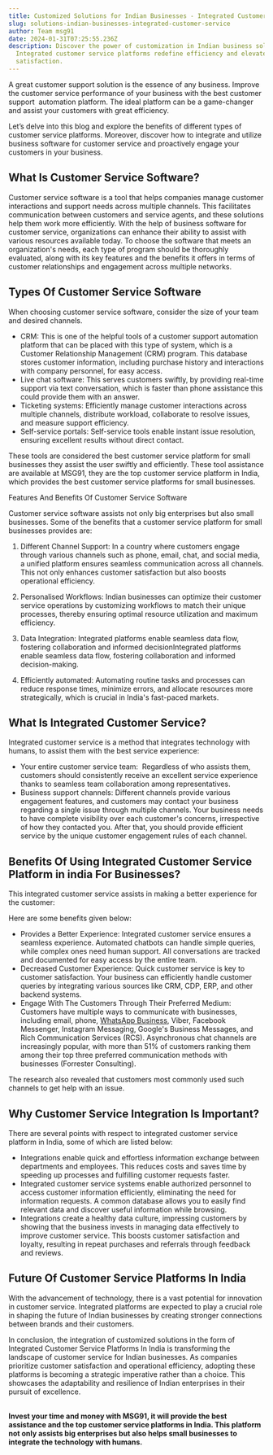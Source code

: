 ```yaml
---
title: Customized Solutions for Indian Businesses - Integrated Customer Service Platforms
slug: solutions-indian-businesses-integrated-customer-service
author: Team msg91
date: 2024-01-31T07:25:55.236Z
description: Discover the power of customization in Indian business solutions.
  Integrated customer service platforms redefine efficiency and elevate
  satisfaction.
---
```

A great customer support solution is the essence of any business. Improve the customer service performance of your business with the best customer support  automation platform. The ideal platform can be a game-changer and assist your customers with great efficiency.



Let’s delve into this blog and explore the benefits of different types of customer service platforms. Moreover, discover how to integrate and utilize business software for customer service and proactively engage your customers in your business.

## What Is Customer Service Software?

Customer service software is a tool that helps companies manage customer interactions and support needs across multiple channels. This facilitates communication between customers and service agents, and these solutions help them work more efficiently. With the help of business software for customer service, organizations can enhance their ability to assist with various resources available today. To choose the software that meets an organization's needs, each type of program should be thoroughly evaluated, along with its key features and the benefits it offers in terms of customer relationships and engagement across multiple networks.

## Types Of Customer Service Software

When choosing customer service software, consider the size of your team and desired channels.

* CRM: This is one of the helpful tools of a customer support automation platform that can be placed with this type of system, which is a Customer Relationship Management (CRM) program. This database stores customer information, including purchase history and interactions with company personnel, for easy access.
* Live chat software: This serves customers swiftly, by providing real-time support via text conversation, which is faster than phone assistance this could provide them with an answer.
* Ticketing systems: Efficiently manage customer interactions across multiple channels, distribute workload, collaborate to resolve issues, and measure support efficiency.
* Self-service portals: Self-service tools enable instant issue resolution, ensuring excellent results without direct contact. 

These tools are considered the best customer service platform for small businesses they assist the user swiftly and efficiently. These tool assistance are available at MSG91, they are the top customer service platform in India, which provides the best customer service platforms for small businesses. 



Features And Benefits Of Customer Service Software

Customer service software assists not only big enterprises but also small businesses. Some of the benefits that a customer service platform for small businesses provides are: 



1. Different Channel Support: In a country where customers engage through various channels such as phone, email, chat, and social media, a unified platform ensures seamless communication across all channels. This not only enhances customer satisfaction but also boosts operational efficiency.



2. Personalised Workflows: Indian businesses can optimize their customer service operations by customizing workflows to match their unique processes, thereby ensuring optimal resource utilization and maximum efficiency.



3. Data Integration: Integrated platforms enable seamless data flow, fostering collaboration and informed decisionIntegrated platforms enable seamless data flow, fostering collaboration and informed decision-making.



4. Efficiently automated: Automating routine tasks and processes can reduce response times, minimize errors, and allocate resources more strategically, which is crucial in India's fast-paced markets.

## What Is Integrated Customer Service?

Integrated customer service is a method that integrates technology with humans, to assist them with the best service experience: 

* Your entire customer service team:  Regardless of who assists them, customers should consistently receive an excellent service experience thanks to seamless team collaboration among representatives. 
* Business support channels: Different channels provide various engagement features, and customers may contact your business regarding a single issue through multiple channels. Your business needs to have complete visibility over each customer's concerns, irrespective of how they contacted you. After that, you should provide efficient service by the unique customer engagement rules of each channel.

## Benefits Of Using Integrated Customer Service Platform in india For Businesses?

This integrated customer service assists in making a better experience for the customer: 

Here are some benefits given below:



* Provides a Better Experience: Integrated customer service ensures a seamless experience. Automated chatbots can handle simple queries, while complex ones need human support. All conversations are tracked and documented for easy access by the entire team.
* Decreased Customer Experience: Quick customer service is key to customer satisfaction. Your business can efficiently handle customer queries by integrating various sources like CRM, CDP, ERP, and other backend systems.
* Engage With The Customers Through Their Preferred Medium: Customers have multiple ways to communicate with businesses, including email, phone, [WhatsApp Business](https://msg91.com/whatsapp), Viber, Facebook Messenger, Instagram Messaging, Google's Business Messages, and Rich Communication Services (RCS). Asynchronous chat channels are increasingly popular, with more than 51% of customers ranking them among their top three preferred communication methods with businesses (Forrester Consulting).

The research also revealed that customers most commonly used such channels to get help with an issue.

## Why Customer Service Integration Is Important?

There are several points with respect to integrated customer service platform in India, some of which are listed below: 



* Integrations enable quick and effortless information exchange between departments and employees. This reduces costs and saves time by speeding up processes and fulfilling customer requests faster.
* Integrated customer service systems enable authorized personnel to access customer information efficiently, eliminating the need for information requests. A common database allows you to easily find relevant data and discover useful information while browsing.
* Integrations create a healthy data culture, impressing customers by showing that the business invests in managing data effectively to improve customer service. This boosts customer satisfaction and loyalty, resulting in repeat purchases and referrals through feedback and reviews.

## Future Of Customer Service Platforms In India 

With the advancement of technology, there is a vast potential for innovation in customer service. Integrated platforms are expected to play a crucial role in shaping the future of Indian businesses by creating stronger connections between brands and their customers. 



In conclusion, the integration of customized solutions in the form of Integrated Customer Service Platforms In India is transforming the landscape of customer service for Indian businesses. As companies prioritize customer satisfaction and operational efficiency, adopting these platforms is becoming a strategic imperative rather than a choice. This showcases the adaptability and resilience of Indian enterprises in their pursuit of excellence.

**\
Invest your time and money with MSG91, it will provide the best assistance and the top customer service platforms in India. This platform not only assists big enterprises but also helps small businesses to integrate the technology with humans.**